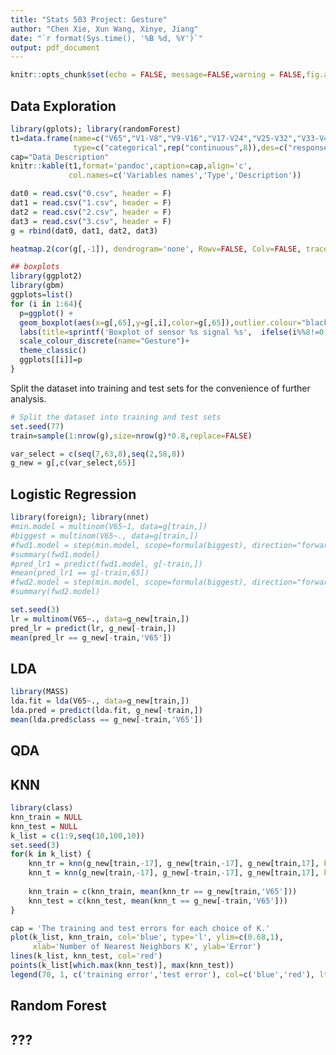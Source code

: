 ```yaml
---
title: "Stats 503 Project: Gesture"
author: "Chen Xie, Xun Wang, Xinye, Jiang"
date: "`r format(Sys.time(), '%B %d, %Y')`"
output: pdf_document
---
```


```r
knitr::opts_chunk$set(echo = FALSE, message=FALSE,warning = FALSE,fig.align='center')
```

## Data Exploration
```r
library(gplots); library(randomForest)
t1=data.frame(name=c("V65","V1-V8","V9-V16","V17-V24","V25-V32","V33-V40","V41-V48","V49-V56","V57-V64"),
              type=c("categorical",rep("continuous",8)),des=c("response",paste0("Sensor",1:8)))
cap="Data Description"
knitr::kable(t1,format='pandoc',caption=cap,align='c',
             col.names=c('Variables names','Type','Description'))
```


```r
dat0 = read.csv("0.csv", header = F)
dat1 = read.csv("1.csv", header = F)
dat2 = read.csv("2.csv", header = F)
dat3 = read.csv("3.csv", header = F)
g = rbind(dat0, dat1, dat2, dat3)
```

```r
heatmap.2(cor(g[,-1]), dendrogram='none', Rowv=FALSE, Colv=FALSE, trace='none')
```

```r
## boxplots
library(ggplot2)
library(gbm)
ggplots=list()
for (i in 1:64){
  p=ggplot() +
  geom_boxplot(aes(x=g[,65],y=g[,i],color=g[,65]),outlier.colour="black", outlier.shape=10,outlier.size=2, notch=FALSE)+
  labs(title=sprintf('Boxplot of sensor %s signal %s',  ifelse(i%%8!=0,i%/%8+1,i/8), ifelse(i%%8!=0,i%%8,8) ) , x='Gesture',y='Sensor')+
  scale_colour_discrete(name="Gesture")+
  theme_classic()
  ggplots[[i]]=p
}

```

Split the dataset into training and test sets for the convenience of further analysis.

```r
# Split the dataset into training and test sets
set.seed(77)
train=sample(1:nrow(g),size=nrow(g)*0.8,replace=FALSE)
```



```r
var_select = c(seq(7,63,8),seq(2,58,8))
g_new = g[,c(var_select,65)]
```

## Logistic Regression

```r
library(foreign); library(nnet)
#min.model = multinom(V65~1, data=g[train,])
#biggest = multinom(V65~., data=g[train,])
#fwd1.model = step(min.model, scope=formula(biggest), direction="forward")
#summary(fwd1.model)
#pred_lr1 = predict(fwd1.model, g[-train,])
#mean(pred_lr1 == g[-train,65])
#fwd2.model = step(min.model, scope=formula(biggest), direction="forward", k=log(length(train)))
#summary(fwd2.model)
```

```r
set.seed(3)
lr = multinom(V65~., data=g_new[train,])
pred_lr = predict(lr, g_new[-train,])
mean(pred_lr == g_new[-train,'V65'])
```

## LDA

```r
library(MASS)
lda.fit = lda(V65~., data=g_new[train,])
lda.pred = predict(lda.fit, g_new[-train,])
mean(lda.pred$class == g_new[-train,'V65'])
```

## QDA

## KNN

```r
library(class)
knn_train = NULL
knn_test = NULL
k_list = c(1:9,seq(10,100,10))
set.seed(3)
for(k in k_list) {
    knn_tr = knn(g_new[train,-17], g_new[train,-17], g_new[train,17], k = k)
    knn_t = knn(g_new[train,-17], g_new[-train,-17], g_new[train,17], k = k)
    
    knn_train = c(knn_train, mean(knn_tr == g_new[train,'V65']))
    knn_test = c(knn_test, mean(knn_t == g_new[-train,'V65']))
}
```

```r
cap = 'The training and test errors for each choice of K.'
plot(k_list, knn_train, col='blue', type='l', ylim=c(0.68,1),
     xlab='Number of Nearest Neighbors K', ylab='Error')
lines(k_list, knn_test, col='red')
points(k_list[which.max(knn_test)], max(knn_test))
legend(70, 1, c('training error','test error'), col=c('blue','red'), lty=c(1,1))
```

## Random Forest

## ???
